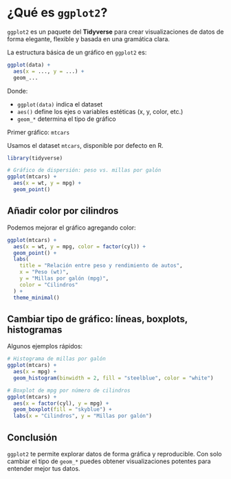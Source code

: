 # ¿Qué es `ggplot2`?

`ggplot2` es un paquete del **Tidyverse** para crear visualizaciones de datos de forma elegante, flexible y basada en una gramática clara.

La estructura básica de un gráfico en `ggplot2` es:

```r
ggplot(data) +
  aes(x = ..., y = ...) +
  geom_...
```

Donde:

* `ggplot(data)` indica el dataset
* `aes()` define los ejes o variables estéticas (x, y, color, etc.)
* `geom_*` determina el tipo de gráfico

Primer gráfico: `mtcars`

Usamos el dataset `mtcars`, disponible por defecto en R.

```r
library(tidyverse)

# Gráfico de dispersión: peso vs. millas por galón
ggplot(mtcars) +
  aes(x = wt, y = mpg) +
  geom_point()
```

## Añadir color por cilindros

Podemos mejorar el gráfico agregando color:

```r
ggplot(mtcars) +
  aes(x = wt, y = mpg, color = factor(cyl)) +
  geom_point() +
  labs(
    title = "Relación entre peso y rendimiento de autos",
    x = "Peso (wt)",
    y = "Millas por galón (mpg)",
    color = "Cilindros"
  ) +
  theme_minimal()
```

## Cambiar tipo de gráfico: líneas, boxplots, histogramas

Algunos ejemplos rápidos:

```r
# Histograma de millas por galón
ggplot(mtcars) +
  aes(x = mpg) +
  geom_histogram(binwidth = 2, fill = "steelblue", color = "white")

# Boxplot de mpg por número de cilindros
ggplot(mtcars) +
  aes(x = factor(cyl), y = mpg) +
  geom_boxplot(fill = "skyblue") +
  labs(x = "Cilindros", y = "Millas por galón")
```

## Conclusión

`ggplot2` te permite explorar datos de forma gráfica y reproducible.
Con solo cambiar el tipo de `geom_*` puedes obtener visualizaciones potentes para entender mejor tus datos.

